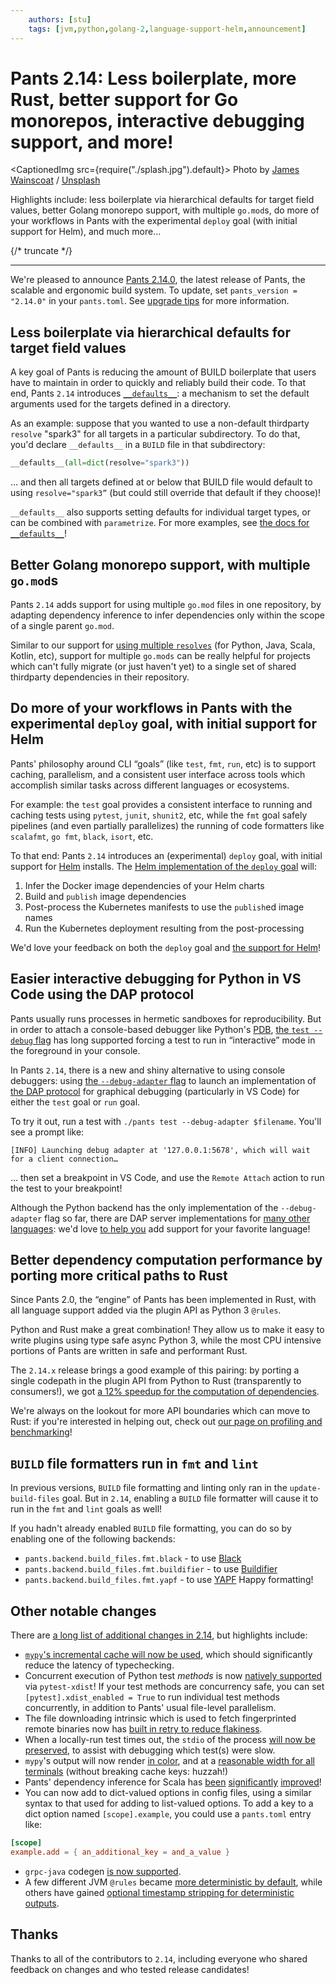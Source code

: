 ```yaml
---
    authors: [stu]
    tags: [jvm,python,golang-2,language-support-helm,announcement]
---
```


# Pants 2.14: Less boilerplate, more Rust, better support for Go monorepos, interactive debugging support, and more!

<CaptionedImg src={require("./splash.jpg").default}>
  Photo by [James
  Wainscoat](https://unsplash.com/@tumbao1949?utm_source=ghost&utm_medium=referral&utm_campaign=api-credit)
  /
  [Unsplash](https://unsplash.com/?utm_source=ghost&utm_medium=referral&utm_campaign=api-credit)
</CaptionedImg>

Highlights include: less boilerplate via hierarchical defaults for target field values, better Golang monorepo support, with multiple `go.mod`s, do more of your workflows in Pants with the experimental `deploy` goal (with initial support for Helm), and much more…

{/* truncate */}

---

We're pleased to announce [Pants 2.14.0](https://www.pantsbuild.org/v2.14/docs), the latest release of Pants, the scalable and ergonomic build system.
To update, set `pants_version = "2.14.0"` in your `pants.toml`. See [upgrade tips](https://www.pantsbuild.org/docs/upgrade-tips) for more information.

## Less boilerplate via hierarchical defaults for target field values

A key goal of Pants is reducing the amount of BUILD boilerplate that users have to maintain in order to quickly and reliably build their code. To that end, Pants `2.14` introduces [`__defaults__`](https://www.pantsbuild.org/v2.14/docs/targets#field-default-values): a mechanism to set the default arguments used for the targets defined in a directory.

As an example: suppose that you wanted to use a non-default thirdparty `resolve` "spark3" for all targets in a particular subdirectory. To do that, you'd declare `__defaults__` in a `BUILD` file in that subdirectory:

```python title="BUILD"
__defaults__(all=dict(resolve="spark3"))
```

… and then all targets defined at or below that BUILD file would default to using `resolve="spark3”` (but could still override that default if they choose)!

`__defaults__` also supports setting defaults for individual target types, or can be combined with `parametrize`. For more examples, see [the docs for `__defaults__`](https://www.pantsbuild.org/v2.14/docs/targets#field-default-values)!

## Better Golang monorepo support, with multiple `go.mod`s

Pants `2.14` adds support for using multiple `go.mod` files in one repository, by adapting dependency inference to infer dependencies only within the scope of a single parent `go.mod`.

Similar to our support for [using multiple `resolves`](https://www.pantsbuild.org/v2.14/docs/python-third-party-dependencies#user-lockfiles) (for Python, Java, Scala, Kotlin, etc), support for multiple `go.mods` can be really helpful for projects which can't fully migrate (or just haven't yet) to a single set of shared thirdparty dependencies in their repository.

## Do more of your workflows in Pants with the experimental `deploy` goal, with initial support for Helm

Pants' philosophy around CLI “goals” (like `test`, `fmt`, `run`, etc) is to support caching, parallelism, and a consistent user interface across tools which accomplish similar tasks across different languages or ecosystems.

For example: the `test` goal provides a consistent interface to running and caching tests using `pytest`, `junit`, `shunit2`, etc, while the `fmt` goal safely pipelines (and even partially parallelizes) the running of code formatters like `scalafmt`, `go fmt`, `black`, `isort`, etc.

To that end: Pants `2.14` introduces an (experimental) `deploy` goal, with initial support for [Helm](https://helm.sh/) installs. The [Helm implementation of the `deploy` goal](https://www.pantsbuild.org/v2.14/docs/helm-deployments) will:

1.  Infer the Docker image dependencies of your Helm charts
2.  Build and `publish` image dependencies
3.  Post-process the Kubernetes manifests to use the `publish`ed image names
4.  Run the Kubernetes deployment resulting from the post-processing

We'd love your feedback on both the `deploy` goal and [the support for Helm](https://www.pantsbuild.org/v2.14/docs/helm-overview)!

## Easier interactive debugging for Python in VS Code using the DAP protocol

Pants usually runs processes in hermetic sandboxes for reproducibility. But in order to attach a console-based debugger like Python's [PDB](https://docs.python.org/3/library/pdb.html), [the `test --debug` flag](https://www.pantsbuild.org/v2.14/docs/reference-test#debug) has long supported forcing a test to run in “interactive” mode in the foreground in your console.

In Pants `2.14`, there is a new and shiny alternative to using console debuggers: using [the `--debug-adapter` flag](https://www.pantsbuild.org/v2.14/docs/reference-test#debug_adapter) to launch an implementation of [the DAP protocol](https://microsoft.github.io/debug-adapter-protocol/) for graphical debugging (particularly in VS Code) for either the `test` goal or `run` goal.

To try it out, run a test with `./pants test --debug-adapter $filename`. You'll see a prompt like:

```log
[INFO] Launching debug adapter at '127.0.0.1:5678', which will wait for a client connection…
```

… then set a breakpoint in VS Code, and use the `Remote Attach` action to run the test to your breakpoint!

Although the Python backend has the only implementation of the `--debug-adapter` flag so far, there are DAP server implementations for [many other languages](https://microsoft.github.io/debug-adapter-protocol/implementors/adapters/): we'd love [to help you](https://www.pantsbuild.org/docs/getting-help) add support for your favorite language!

## Better dependency computation performance by porting more critical paths to Rust

Since Pants 2.0, the “engine” of Pants has been implemented in Rust, with all language support added via the plugin API as Python 3 `@rules`.

Python and Rust make a great combination! They allow us to make it easy to write plugins using type safe async Python 3, while the most CPU intensive portions of Pants are written in safe and performant Rust.

The `2.14.x` release brings a good example of this pairing: by porting a single codepath in the plugin API from Python to Rust (transparently to consumers!), we got [a 12% speedup for the computation of dependencies](https://github.com/pantsbuild/pants/pull/16160).

We're always on the lookout for more API boundaries which can move to Rust: if you're interested in helping out, check out [our page on profiling and benchmarking](https://www.pantsbuild.org/docs/contributions-debugging)!

## `BUILD` file formatters run in `fmt` and `lint`

In previous versions, `BUILD` file formatting and linting only ran in the `update-build-files` goal. But in `2.14`, enabling a `BUILD` file formatter will cause it to run in the `fmt` and `lint` goals as well!

If you hadn't already enabled `BUILD` file formatting, you can do so by enabling one of the following backends:

- `pants.backend.build_files.fmt.black` - to use [Black](https://black.readthedocs.io/en/stable/)
- `pants.backend.build_files.fmt.buildifier` - to use [Buildifier](https://github.com/bazelbuild/buildtools/blob/master/buildifier/README.md)
- `pants.backend.build_files.fmt.yapf` - to use [YAPF](https://github.com/google/yapf)
  Happy formatting!

## Other notable changes

There are [a long list of additional changes in 2.14](https://github.com/pantsbuild/pants/blob/main/src/python/pants/notes/2.14.x.md), but highlights include:

- [`mypy`'s incremental cache will now be used](https://github.com/pantsbuild/pants/pull/16290), which should significantly reduce the latency of typechecking.
- Concurrent execution of Python test _methods_ is now [natively supported](https://www.pantsbuild.org/v2.14/docs/python-test-goal#pytest-version-and-plugins) via `pytest-xdist`! If your test methods are concurrency safe, you can set `[pytest].xdist_enabled = True` to run individual test methods concurrently, in addition to Pants' usual file-level parallelism.
- The file downloading intrinsic which is used to fetch fingerprinted remote binaries now has [built in retry to reduce flakiness](https://github.com/pantsbuild/pants/pull/16879).
- When a locally-run test times out, the `stdio` of the process [will now be preserved](https://github.com/pantsbuild/pants/pull/16880), to assist with debugging which test(s) were slow.
- `mypy`'s output will now render [in color](https://github.com/pantsbuild/pants/pull/16586), and at a [reasonable width for all terminals](https://github.com/pantsbuild/pants/pull/16488) (without breaking cache keys: huzzah!)
- Pants' dependency inference for Scala has [been](https://github.com/pantsbuild/pants/pull/15865) [significantly](https://github.com/pantsbuild/pants/pull/15880) [improved](https://github.com/pantsbuild/pants/pull/16692)!
- You can now add to dict-valued options in config files, using a similar syntax to that used for adding to list-valued options. To add a key to a dict option named `[scope].example`, you could use a `pants.toml` entry like:

```toml title="pants.toml"
[scope]
example.add = { an_additional_key = and_a_value }
```

- `grpc-java` codegen [is now supported](https://github.com/pantsbuild/pants/pull/16350).
- A few different JVM `@rules` became [more deterministic by default](https://github.com/pantsbuild/pants/pull/16950), while others have gained [optional timestamp stripping for deterministic outputs](https://github.com/pantsbuild/pants/pull/16134).

## Thanks

Thanks to all of the contributors to `2.14`, including everyone who shared feedback on changes and who tested release candidates!
